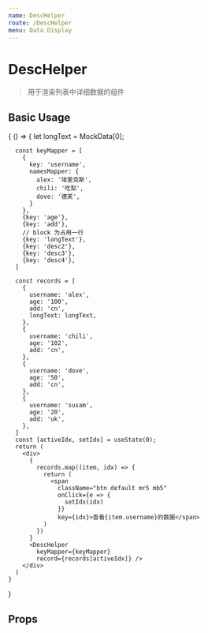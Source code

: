 ```yaml
---
name: DescHelper
route: /DescHelper
menu: Data Display
---
```



# DescHelper

> 用于渲染列表中详细数据的组件

## Basic Usage

<Playground>
  {
    () => {
      let longText = MockData[0];

      const keyMapper = [
        {
          key: 'username',
          namesMapper: {
            alex: '埃里克斯',
            chili: '吃梨',
            dove: '德芙',
          }
        },
        {key: 'age'},
        {key: 'add'},
        // block 为占用一行
        {key: 'longText'},
        {key: 'desc2'},
        {key: 'desc3'},
        {key: 'desc4'},
      ]

      const records = [
        {
          username: 'alex',
          age: '100',
          add: 'cn',
          longText: longText,
        },
        {
          username: 'chili',
          age: '102',
          add: 'cn',
        },
        {
          username: 'dove',
          age: '50',
          add: 'cn',
        },
        {
          username: 'susam',
          age: '20',
          add: 'uk',
        },
      ]
      const [activeIdx, setIdx] = useState(0);
      return (
        <div>
          {
            records.map((item, idx) => {
              return (
                <span
                  className="btn default mr5 mb5"
                  onClick={e => {
                    setIdx(idx)
                  }}
                  key={idx}>查看{item.username}的数据</span>
              )
            })
          }
          <DescHelper
            keyMapper={keyMapper}
            record={records[activeIdx]} />
        </div>
      )
    }
  }
</Playground>

## Props

<Props of={DescHelper} />

